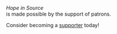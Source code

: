 
<Link
    style={{
    color: 'inherit',
    }}
    to={'/'}
>
    <em>Hope in Source</em>
</Link>
<br/>
is made possible by the support of patrons.

Consider becoming a <a href="https://www.patreon.com/henryzhu">supporter</a> today!
